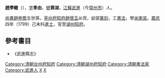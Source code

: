 '''趙學轍'''（{{bd|?||?|}}），[[表字|字]]'''季由'''，[[號|號]]'''蓉湖'''，[[江蘇|江蘇]][[武進|武進]]（今[[常州市|常州市]]）人。

[[尚書|尚書]][[趙申喬|趙申喬]]五世孫，[[兗州府|兗州府]][[知府|知府]][[趙懷玉|趙懷玉]]从侄，幼習[[篆刻|篆刻]]，工[[書法|書法]]，學[[米芾|米南宮]]。[[嘉庆|嘉庆]]四年（1799）己未科[[進士|進士]]，官至[[湖州|湖州]][[知府|知府]]。

==參考書目==
* 《武進縣志》

{{清朝人物小作品}}
{{嘉慶四年己未科殿試金榜}}
{{武進西蓋趙氏}}
{{DEFAULTSORT:Zhao趙}}
[[Category:清朝台州府知府|Category:清朝台州府知府]]
[[Category:清朝湖州府知府|Category:清朝湖州府知府]]
[[Category:清朝書法家|Category:清朝書法家]]
[[Category:武進人|Category:武進人]]
[[Category:赵姓|X]]
[[Category:武進西蓋趙氏|X]]